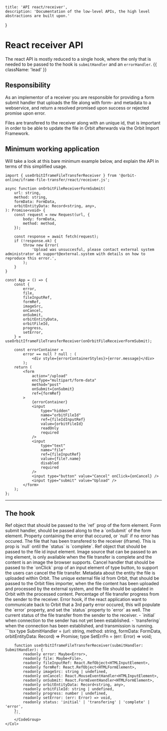 
	title: 'API react/receiver',
	description: 'Documentation of the low-level APIs, the high level abstractions are built upon.'

}

<HeroPattern />

# React receiver API

The react API is mostly reduced to a single hook, where the only that is needed to be passed to the hook is `submitHandler` and an `errorHandler`. {{ className: 'lead' }}

## Responsibility

As an implementor of a receiver you are responsible for providing a form submit handler that uploads the file along with form- and metadata to a webservice, and return a resolved promised upon success or rejected promise upon error.

Files are transfered to the receiver along with an unique id, that is important in order to be able to update the file in Orbit afterwards via the Orbit Import Framework.

## Minimum working application

Will take a look at this bare minimum example below, and explain the API in terms of this simplified usage.

```tsx
import { useOrbitIframeFileTransferReceiver } from '@orbit-online/iframe-file-transfer/react/receiver.js';

async function onOrbitFileReceiverFormSubmit(
	url: string,
	method: string,
	formData: FormData,
	orbitEntityData: Record<string, any>,
): Promise<void> {
	const request = new Request(url, {
		body: formData,
		method: method,
	});

	const response = await fetch(request);
	if (!response.ok) {
		throw new Error(
			'Upload was unsuccesful, please contact external system administrator at support@external.system with details on how to reproduce this error.',
		);
	}
}

const App = () => {
	const {
		error,
		file,
		fileInputRef,
		formRef,
		imageSrc,
		onCancel,
		onSubmit,
		orbitEntityData,
		orbitFileId,
		progress,
		setError,
	} = useOrbitIframeFileTransferReceiver(onOrbitFileReceiverFormSubmit);

	const errorContainer =
		error == null ? null : (
			<div style={errorContainerStyles}>{error.message}</div>
		);
	return (
		<form
			action="/upload"
			encType="multipart/form-data"
			method="post"
			onSubmit={onSubmit}
			ref={formRef}
		>
			{errorContainer}
			<input
				type="hidden"
				name="orbitFileId"
				ref={fileIdInputRef}
				value={orbitFileId}
				readOnly
				required
			/>
			<input
				type="text"
				name="file"
				ref={fileInputRef}
				value={file?.name}
				disabled
				required
			/>
			<input type="button" value="Cancel" onClick={onCancel} />
			<input type="submit" value="Upload" />
		</form>
	);
};
```

---

## The hook

<Row>
	<Col>
		<Properties>
			<Property name="formRef" type="React.RefObject<HTMLFormElement>">
				Ref object that should be passed to the `ref` prop of the form element.
			</Property>
			<Property name="onSubmit" type="React.FormEventHandler<HTMLFormElement>">
				Form submit handler, should be passed along to the a `onSubmit` of the form element.
			</Property>
			<Property name="error" type="Error | null">
				Property containing the error that occured, or `null` if no error has occured.
			</Property>
			<Property name="file" type="File | null">
				The file that has been transfered to the receiver (iframe). This is prop is `null` ontil the `status` is `complete`.
			</Property>
			<Property name="fileInputRef" type="React.RefObject<HTMLInputElement>">
				Ref object that should be passed to the file id input element.
			</Property>
			<Property name="imageSrc" type="string | undefined">
				Image source that can be passed to an img element, is only available when the file transfer is complete and the content is an image the browser supports.
			</Property>
			<Property name="onCancel" type="React.MouseEventHandler<HTMLInputElement>">
				Cancel handler that should be passed to the `onClick` prop of an input element of type button,
				to support the users can cancel the file transfer.
			</Property>
			<Property name="orbitEntityData" type="Record<string, any>">
				Metadata about the entity the file is uploaded within Orbit.
			</Property>
			<Property name="orbitFileId" type="string | undefined">
				The unique external file id from Orbit, that should be passed to the Orbit files importer, when the file content has been uploaded and processed by the external system, and the file should be updated in Orbit with the processed content.
			</Property>
			<Property name="progress" type="number | undefined">
				Percentage of file transfer progress from the sender to the receiver.
			</Property>
			<Property name="setError" type="SetErrFn">
				Error hook, if the react application want to communicate back to Orbit that a 3rd party error occured,
				this will populate the `error` property, and set the `status` property to `error` as well.
			</Property>
			<Property name="status" type="initial | transfering | complete | error">
				The current status of the file transfer from the sender to the receiver.
				- `initial` when connection to the sender has not yet been established.
				- `transfering` when the connection has been established, and transmission is running.
			</Property>
    	</Properties>
    </Col>
    <Col sticky>
    	<CodeGroup title="">
    	```tsx
    	type SubmitHandler = (url: string, method: string, formData: FormData, orbitEntityData: Record<string, any>) => Promise<void>;
    	type SetErrFn = (err: Error) => void;

    	function useOrbitIframeFileTransferReceiver(submitHandler: SubmitHandler): {
    		readonly error: Maybe<Error>,
    		readonly file: Maybe<File>,
    		readonly fileInputRef: React.RefObject<HTMLInputElement>,
    		readonly formRef: React.RefObject<HTMLFormElement>,
    		readonly imageSrc: string | undefined,
    		readonly onCancel: React.MouseEventHandler<HTMLInputElement>,
    		readonly onSubmit: React.FormEventHandler<HTMLFormElement>,
    		readonly orbitEntityData: Record<string, any>,
    		readonly orbitFileId: string | undefined,
    		readonly progress: number | undefined,
    		readonly setError: (err: Error) => void,
    		readonly status: 'initial' | 'transfering' | 'complete' | 'error',
    	};
    	```
    	</CodeGroup>
    </Col>

</Row>
